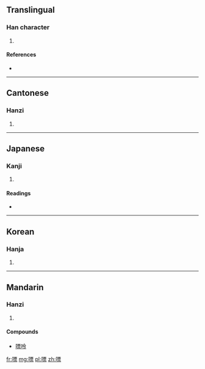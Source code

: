 ==Translingual==

===Han character===
{{Han char|rn=30|rad=口|as=11|sn=14|four=6109<sub>1</sub>|canj=口一田火 (RMWF)}}

# {{defn|Han|sort=口11}}

====References====
* {{Han ref|kx=0205.130|dkj=04182|dj=0428.070|hdz=10675.010|uh=560C|ud=22028|bh=E149|bd=57673}}

----

==Cantonese==

===Hanzi===
{{yue-hanzi|jyut=|y=piu3}}

# {{defn|lang=yue|sort=口11}}

----

==Japanese==

===Kanji===
{{ja-kanji|grade=|rs=口11}}

# {{defn|lang=ja|sort=口11}}

====Readings====
* {{ja-readings|on=[[ひょう]] (hyō)|kun=[[はやい]] (hayai), [[ゆれる]] (yureru), [[みだれる]] (midareru)}}

----

==Korean==

===Hanja===
{{ko-hanja|hangeul=표|rv=pyo|mr=p'yo}}

# {{defn|lang=ko|sort=口11}}

----

==Mandarin==

===Hanzi===
{{cmn-hanzi|pin=[[piāo]] ([[piao1]])|wg=p'iao<sup>1</sup>}}

# {{defn|lang=cmn|sort=口11}}

====Compounds====
* [[嘌呤]]

[[fr:嘌]]
[[mg:嘌]]
[[pl:嘌]]
[[zh:嘌]]
